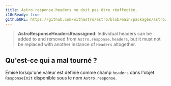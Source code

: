 ```yaml
---
title: Astro.response.headers ne doit pas être réaffectée.
i18nReady: true
githubURL: https://github.com/withastro/astro/blob/main/packages/astro/src/core/errors/errors-data.ts
---
```


> **AstroResponseHeadersReassigned**: Individual headers can be added to and removed from `Astro.response.headers`, but it must not be replaced with another instance of `Headers` altogether.

## Qu'est-ce qui a mal tourné ?
Émise lorsqu'une valeur est définie comme champ `headers` dans l'objet `ResponseInit` disponible sous le nom `Astro.response`.
